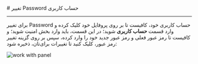 
<Layout>
# تغییر Password حساب کاربری
<hr className="mb-2" />


برای تغییر Password حساب کاربری خود، کافیست تا بر روی پروفایل خود کلیک کرده و وارد قسمت
**حساب کاربری** شوید؛
در این قسمت، باید وارد بخش امنیت شوید؛ و کافیست تا رمز عبور فعلی و رمز عبور جدید خود را وارد کرده، سپس بر روی گزینه تغییر رمز عبور، کلیک کنید تا تغییرات برای‌تان، ذخیره شود:


<div className="h-4" />
<img src="https://files.liara.ir/liara/docs/change-password-on-liara.png" alt="work with panel"/>
<div className="h-4" />

</Layout>